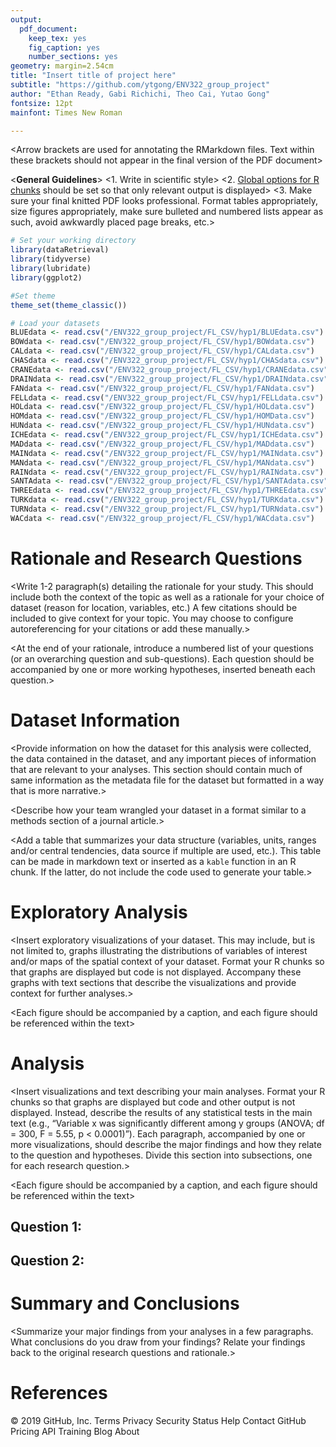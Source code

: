 ```yaml
---
output: 
  pdf_document:
    keep_tex: yes
    fig_caption: yes
    number_sections: yes
geometry: margin=2.54cm
title: "Insert title of project here"
subtitle: "https://github.com/ytgong/ENV322_group_project"
author: "Ethan Ready, Gabi Richichi, Theo Cai, Yutao Gong"
fontsize: 12pt
mainfont: Times New Roman

---
```


\newpage

<Arrow brackets are used for annotating the RMarkdown files. Text within these brackets should not appear in the final version of the PDF document>

<**General Guidelines**>
<1. Write in scientific style> 
<2. [Global options for R chunks](https://rmarkdown.rstudio.com/lesson-3.html) should be set so that only relevant output is displayed>
<3. Make sure your final knitted PDF looks professional. Format tables appropriately, size figures appropriately, make sure bulleted and numbered lists appear as such, avoid awkwardly placed page breaks, etc.>

```r
# Set your working directory
library(dataRetrieval)
library(tidyverse)
library(lubridate)
library(ggplot2)

#Set theme
theme_set(theme_classic())

# Load your datasets
BLUEdata <- read.csv("/ENV322_group_project/FL_CSV/hyp1/BLUEdata.csv")
BOWdata <- read.csv("/ENV322_group_project/FL_CSV/hyp1/BOWdata.csv")
CALdata <- read.csv("/ENV322_group_project/FL_CSV/hyp1/CALdata.csv")
CHASdata <- read.csv("/ENV322_group_project/FL_CSV/hyp1/CHASdata.csv")
CRANEdata <- read.csv("/ENV322_group_project/FL_CSV/hyp1/CRANEdata.csv")
DRAINdata <- read.csv("/ENV322_group_project/FL_CSV/hyp1/DRAINdata.csv")
FANdata <- read.csv("/ENV322_group_project/FL_CSV/hyp1/FANdata.csv")
FELLdata <- read.csv("/ENV322_group_project/FL_CSV/hyp1/FELLdata.csv")
HOLdata <- read.csv("/ENV322_group_project/FL_CSV/hyp1/HOLdata.csv")
HOMdata <- read.csv("/ENV322_group_project/FL_CSV/hyp1/HOMData.csv")
HUNdata <- read.csv("/ENV322_group_project/FL_CSV/hyp1/HUNdata.csv")
ICHEdata <- read.csv("/ENV322_group_project/FL_CSV/hyp1/ICHEdata.csv")
MADdata <- read.csv("/ENV322_group_project/FL_CSV/hyp1/MADdata.csv")
MAINdata <- read.csv("/ENV322_group_project/FL_CSV/hyp1/MAINdata.csv")
MANdata <- read.csv("/ENV322_group_project/FL_CSV/hyp1/MANdata.csv")
RAINdata <- read.csv("/ENV322_group_project/FL_CSV/hyp1/RAINdata.csv")
SANTAdata <- read.csv("/ENV322_group_project/FL_CSV/hyp1/SANTAdata.csv")
THREEdata <- read.csv("/ENV322_group_project/FL_CSV/hyp1/THREEdata.csv")
TURKdata <- read.csv("/ENV322_group_project/FL_CSV/hyp1/TURKdata.csv")
TURNdata <- read.csv("/ENV322_group_project/FL_CSV/hyp1/TURNdata.csv")
WACdata <- read.csv("/ENV322_group_project/FL_CSV/hyp1/WACdata.csv")
```


# Rationale and Research Questions

<Write 1-2 paragraph(s) detailing the rationale for your study. This should include both the context of the topic as well as a rationale for your choice of dataset (reason for location, variables, etc.) A few citations should be included to give context for your topic. You may choose to configure autoreferencing for your citations or add these manually.>

<At the end of your rationale, introduce a numbered list of your questions (or an overarching question and sub-questions). Each question should be accompanied by one or more working hypotheses, inserted beneath each question.>

\newpage

# Dataset Information

<Provide information on how the dataset for this analysis were collected, the data contained in the dataset, and any important pieces of information that are relevant to your analyses. This section should contain much of same information as the metadata file for the dataset but formatted in a way that is more narrative.>

<Describe how your team wrangled your dataset in a format similar to a methods section of a journal article.>

<Add a table that summarizes your data structure (variables, units, ranges and/or central tendencies, data source if multiple are used, etc.). This table can be made in markdown text or inserted as a `kable` function in an R chunk. If the latter, do not include the code used to generate your table.>

\newpage

# Exploratory Analysis 

<Insert exploratory visualizations of your dataset. This may include, but is not limited to, graphs illustrating the distributions of variables of interest and/or maps of the spatial context of your dataset. Format your R chunks so that graphs are displayed but code is not displayed. Accompany these graphs with text sections that describe the visualizations and provide context for further analyses.>

<Each figure should be accompanied by a caption, and each figure should be referenced within the text>

\newpage

# Analysis

<Insert visualizations and text describing your main analyses. Format your R chunks so that graphs are displayed but code and other output is not displayed. Instead, describe the results of any statistical tests in the main text (e.g., "Variable x was significantly different among y groups (ANOVA; df = 300, F = 5.55, p < 0.0001)"). Each paragraph, accompanied by one or more visualizations, should describe the major findings and how they relate to the question and hypotheses. Divide this section into subsections, one for each research question.>

<Each figure should be accompanied by a caption, and each figure should be referenced within the text>

## Question 1: <insert specific question here and add additional subsections for additional questions below>

## Question 2: 




\newpage

# Summary and Conclusions
<Summarize your major findings from your analyses in a few paragraphs. What conclusions do you draw from your findings? Relate your findings back to the original research questions and rationale.>

\newpage

# References
<add references here> 
© 2019 GitHub, Inc.
Terms
Privacy
Security
Status
Help
Contact GitHub
Pricing
API
Training
Blog
About
